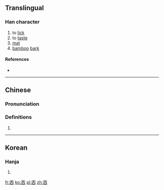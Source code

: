 ==Translingual==

===Han character===
{{Han char|rn=1|rad=一|as=05|sn=6|four=10600|canj=MOW|ids=⿻𠆣囗}}

# to [[lick]]
# to [[taste]]
# [[mat]]
# [[bamboo]] [[bark]]

====References====
* {{Han ref|kx=0078.030|hdz=10019.020|uh=3401|ud=13313}}

----

==Chinese==
{{zh-forms}}

===Pronunciation===
{{zh-pron
|m=tiǎn,tiàn
|c=tim2
|h=pfs=
|md=
|mn=
|w=
|mc=y
|oc=y
|cat=
}}

===Definitions===
{{zh-hanzi}}

# {{rfdef|lang=zh}}

----

==Korean==

===Hanja===
{{ko-hanja|hangeul=첨|rv=cheom|mr=ch'ŏm|y=chem|eumhun=핥다|ehrv=halthda|ehmr=halta|ehy=halthta}}

# {{defn|lang=ko|sort=一05}}

[[fr:㐁]]
[[ko:㐁]]
[[pl:㐁]]
[[zh:㐁]]
